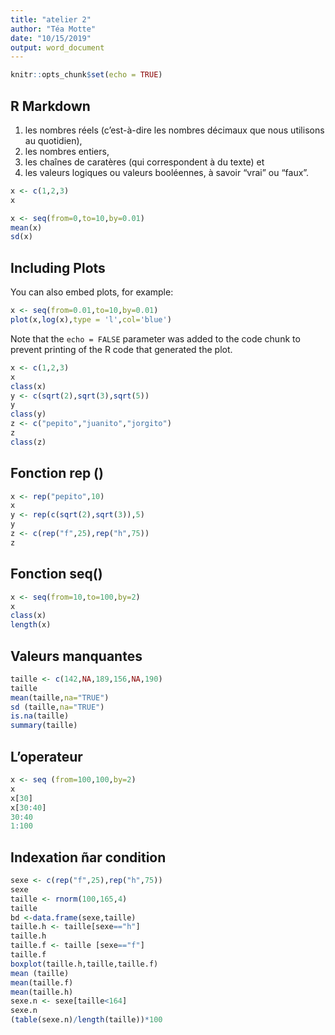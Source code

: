 ```yaml
---
title: "atelier 2"
author: "Téa Motte"
date: "10/15/2019"
output: word_document
---
```


```r
knitr::opts_chunk$set(echo = TRUE)
```

## R Markdown

1. les nombres réels (c’est-à-dire les nombres décimaux que nous utilisons au quotidien),
2. les nombres entiers,
3. les chaînes de caratères (qui correspondent à du texte) et
4. les valeurs logiques ou valeurs booléennes, à savoir "vrai" ou "faux".


```r
x <- c(1,2,3)
x
```
```r
x <- seq(from=0,to=10,by=0.01)
mean(x)
sd(x)
```
## Including Plots

You can also embed plots, for example:

```r
x <- seq(from=0.01,to=10,by=0.01)
plot(x,log(x),type = 'l',col='blue')
```

Note that the `echo = FALSE` parameter was added to the code chunk to prevent printing of the R code that generated the plot.

```r
x <- c(1,2,3)
x
class(x)
y <- c(sqrt(2),sqrt(3),sqrt(5))
y
class(y)
z <- c("pepito","juanito","jorgito")
z
class(z)
```

## Fonction rep ()

```r
x <- rep("pepito",10)
x
y <- rep(c(sqrt(2),sqrt(3)),5)
y
z <- c(rep("f",25),rep("h",75))
z
```

## Fonction seq()


```r
x <- seq(from=10,to=100,by=2)
x
class(x)
length(x)
```

## Valeurs manquantes

```r
taille <- c(142,NA,189,156,NA,190)
taille
mean(taille,na="TRUE")
sd (taille,na="TRUE")
is.na(taille)
summary(taille)
```
## L'operateur
```r
x <- seq (from=100,100,by=2)
x
x[30]
x[30:40]
30:40
1:100
```
## Indexation ñar condition
```r
sexe <- c(rep("f",25),rep("h",75))
sexe
taille <- rnorm(100,165,4)
taille
bd <-data.frame(sexe,taille)
taille.h <- taille[sexe=="h"]
taille.h
taille.f <- taille [sexe=="f"]
taille.f
boxplot(taille.h,taille,taille.f)
mean (taille)
mean(taille.f)
mean(taille.h)
sexe.n <- sexe[taille<164]
sexe.n
(table(sexe.n)/length(taille))*100
```
